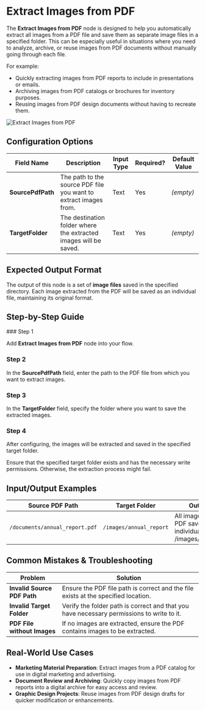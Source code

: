 
# Extract Images from PDF

The **Extract Images from PDF** node is designed to help you automatically extract all images from a PDF file and save them as separate image files in a specified folder. This can be especially useful in situations where you need to analyze, archive, or reuse images from PDF documents without manually going through each file.

For example:

- Quickly extracting images from PDF reports to include in presentations or emails.
- Archiving images from PDF catalogs or brochures for inventory purposes.
- Reusing images from PDF design documents without having to recreate them.

![Extract Images from PDF](./extract-images-from-pdf.png)

## Configuration Options

| Field Name        | Description                                                      | Input Type | Required? | Default Value |
| ----------------- | ---------------------------------------------------------------- | ---------- | --------- | ------------- |
| **SourcePdfPath** | The path to the source PDF file you want to extract images from. | Text       | Yes       | _(empty)_     |
| **TargetFolder**  | The destination folder where the extracted images will be saved. | Text       | Yes       | _(empty)_     |

## Expected Output Format

The output of this node is a set of **image files** saved in the specified directory. Each image extracted from the PDF will be saved as an individual file, maintaining its original format.

## Step-by-Step Guide

<Steps>
### Step 1

Add **Extract Images from PDF** node into your flow.

### Step 2

In the **SourcePdfPath** field, enter the path to the PDF file from which you want to extract images.

### Step 3

In the **TargetFolder** field, specify the folder where you want to save the extracted images.

### Step 4

After configuring, the images will be extracted and saved in the specified target folder.

</Steps>

<Callout type="info" title="Tip">
  Ensure that the specified target folder exists and has the necessary write
  permissions. Otherwise, the extraction process might fail.
</Callout>

## Input/Output Examples

| Source PDF Path                | Target Folder           | Output Files                                                               |
| ------------------------------ | ----------------------- | -------------------------------------------------------------------------- |
| `/documents/annual_report.pdf` | `/images/annual_report` | All images from the PDF saved as individual files in /images/annual_report |

## Common Mistakes & Troubleshooting

| Problem                     | Solution                                                                                  |
| --------------------------- | ----------------------------------------------------------------------------------------- |
| **Invalid Source PDF Path** | Ensure the PDF file path is correct and the file exists at the specified location.        |
| **Invalid Target Folder**   | Verify the folder path is correct and that you have necessary permissions to write to it. |
| **PDF File without Images** | If no images are extracted, ensure the PDF contains images to be extracted.               |

## Real-World Use Cases

- **Marketing Material Preparation**: Extract images from a PDF catalog for use in digital marketing and advertising.
- **Document Review and Archiving**: Quickly copy images from PDF reports into a digital archive for easy access and review.
- **Graphic Design Projects**: Reuse images from PDF design drafts for quicker modification or enhancements.
